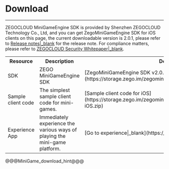 # Download

- - -
ZEGOCLOUD MiniGameEngine SDK is provided by Shenzhen ZEGOCLOUD Technology Co., Ltd, and you can get ZegoMiniGameEngine SDK for iOS clients on this page, the current downloadable version is 2.0.1, please refer to [Release notes\|_blank](!ZegoMiniGameEngine-Release_Notes) for the release note. For compliance matters, please refer to [ZEGOCLOUD Security Whitepaper\|_blank](!Security_Relevant_public-Security_whitepaper).

<table>
  
<tbody><tr>
<th>Resource</th>
<th>Description</th>
<th>Download URL</th>
<th>References</th>
</tr>
<tr>
<td>SDK</td>
<td>ZEGO MiniGameEngine SDK</td>
<td>[ZegoMiniGameEngine SDK v2.0.1](https://storage.zego.im/zegominigame/SDK/ZegoMiniGameEngine-iOS.zip)</td>
<td>[Integrate SDKs|_blank](!ZegoMiniGameEngine-Integrate_SDK)</td>
</tr>
<tr>
</tr>
<tr>
<td>Sample client code</td>
<td>The simplest sample client code for mini-games.</td>
<td>[Sample client code for iOS](https://storage.zego.im/zegominigame/SDK/ZegoMiniGameEngineDemoSrc-iOS.zip)</td>
<td>[Run the sample client code for iOS|_blank](!ZegoMiniGameEngine-run_sample_codes#2)</td>
</tr>
<tr>
<td>Experience App</td>
<td>Immediately experience the various ways of playing the mini-game platform.</td>
<td>[Go to experience|_blank](https://www.zegocloud.com/demo-apps)</td>
<td>[Experience App|_blank](!ZegoMiniGameEngine-DownloadDemo)</td>
</tr>
</tbody></table>


@@@MiniGame_download_hint@@@
